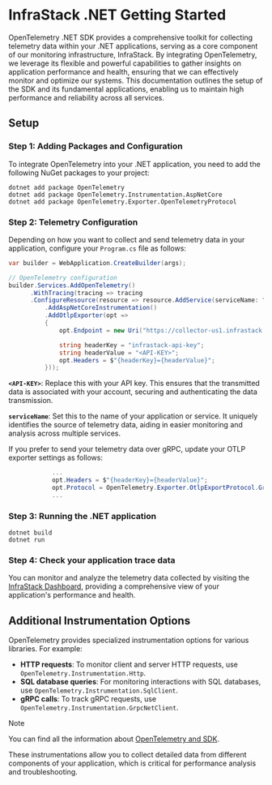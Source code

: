 
# InfraStack .NET Getting Started

OpenTelemetry .NET SDK provides a comprehensive toolkit for collecting telemetry data within your .NET applications, serving as a core component of our monitoring infrastructure, 
InfraStack. By integrating OpenTelemetry, we leverage its flexible and powerful capabilities to gather insights on application performance and health, ensuring that we can effectively monitor and optimize our systems. 
This documentation outlines the setup of the SDK and its fundamental applications, enabling us to maintain high performance and reliability across all services.

## Setup

### Step 1: Adding Packages and Configuration

To integrate OpenTelemetry into your .NET application, you need to add the following NuGet packages to your project:

```shell
dotnet add package OpenTelemetry
dotnet add package OpenTelemetry.Instrumentation.AspNetCore
dotnet add package OpenTelemetry.Exporter.OpenTelemetryProtocol
```

### Step 2: Telemetry Configuration

Depending on how you want to collect and send telemetry data in your application, configure your `Program.cs` file as follows:

```csharp
var builder = WebApplication.CreateBuilder(args);

// OpenTelemetry configuration
builder.Services.AddOpenTelemetry()
      .WithTracing(tracing => tracing
      .ConfigureResource(resource => resource.AddService(serviceName: "my-first-app"))
          .AddAspNetCoreInstrumentation()
          .AddOtlpExporter(opt =>
          {
              opt.Endpoint = new Uri("https://collector-us1.infrastack.ai");

              string headerKey = "infrastack-api-key";
              string headerValue = "<API-KEY>";
              opt.Headers = $"{headerKey}={headerValue}";
          }));
```

**`<API-KEY>`**: Replace this with your API key. This ensures that the transmitted data is associated with your account, securing and authenticating the data transmission.

**`serviceName`**: Set this to the name of your application or service. It uniquely identifies the source of telemetry data, aiding in easier monitoring and analysis across multiple services.

If you prefer to send your telemetry data over gRPC, update your OTLP exporter settings as follows:

```csharp
            ...
            opt.Headers = $"{headerKey}={headerValue}";
            opt.Protocol = OpenTelemetry.Exporter.OtlpExportProtocol.Grpc;
            ...
```

### Step 3: Running the .NET application 

```shell
dotnet build
dotnet run
```

### Step 4: Check your application trace data

You can monitor and analyze the telemetry data collected by visiting the [InfraStack Dashboard](https://app.infrastack.ai/), providing a comprehensive view of your application's performance and health.


## Additional Instrumentation Options

OpenTelemetry provides specialized instrumentation options for various libraries. For example:

- **HTTP requests**: To monitor client and server HTTP requests, use `OpenTelemetry.Instrumentation.Http`.
- **SQL database queries**: For monitoring interactions with SQL databases, use `OpenTelemetry.Instrumentation.SqlClient`.
- **gRPC calls**: To track gRPC requests, use `OpenTelemetry.Instrumentation.GrpcNetClient`.

> [!NOTE]
> You can find all the information about [OpenTelemetry and SDK](https://opentelemetry.io/docs/).

These instrumentations allow you to collect detailed data from different components of your application, which is critical for performance analysis and troubleshooting.

